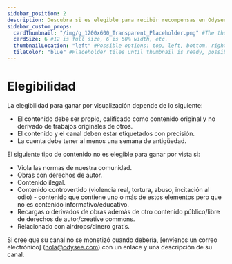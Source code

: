 ```yaml
---
sidebar_position: 2
description: Descubra si es elegible para recibir recompensas en Odysee.
sidebar_custom_props:
  cardThumbnail: "/img/g_1200x600_Transparent_Placeholder.png" #The thumbnail on the category card.
  cardSize: 6 #12 is full size, 6 is 50% width, etc.
  thumbnailLocation: "left" #Possible options: top, left, bottom, right, none
  tileColor: "blue" #Placeholder tiles until thumbnail is ready, possible options: blue, cream, darkpurple, lightpurple, mauve, orange, pink, none
---
```


# Elegibilidad

La elegibilidad para ganar por visualización depende de lo siguiente:

- El contenido debe ser propio, calificado como contenido original y no derivado de trabajos originales de otros.
- El contenido y el canal deben estar etiquetados con precisión.
- La cuenta debe tener al menos una semana de antigüedad.

El siguiente tipo de contenido no es elegible para ganar por vista si:

- Viola las normas de nuestra comunidad.
- Obras con derechos de autor.
- Contenido ilegal.
- Contenido controvertido (violencia real, tortura, abuso, incitación al odio) - contenido que contiene uno o más de estos elementos pero que no es contenido informativo/educativo.
- Recargas o derivados de obras además de otro contenido público/libre de derechos de autor/creative commons.
- Relacionado con airdrops/dinero gratis.

Si cree que su canal no se monetizó cuando debería, [envíenos un correo electrónico] (hola@odysee.com) con un enlace y una descripción de su canal.